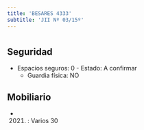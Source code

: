 ```yaml
---
title: 'BESARES 4333'
subtitle: 'JII Nº 03/15º'
---
```


#


## Seguridad

*  Espacios seguros: 0 - Estado: A confirmar 
    + Guardia física: NO





## Mobiliario

*  (2021) : Varios 30 




